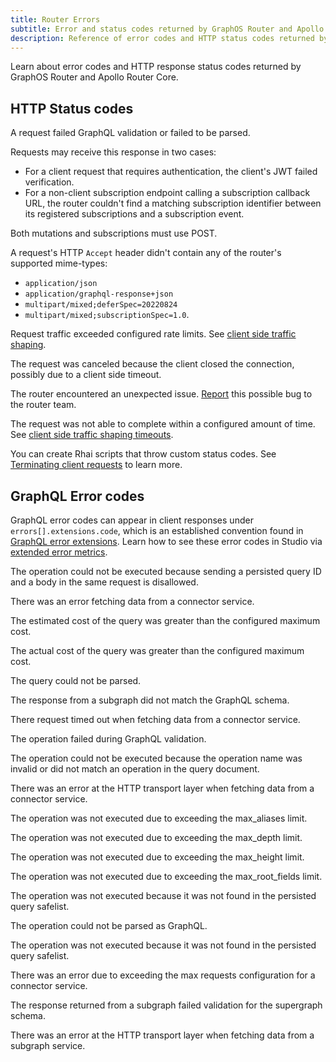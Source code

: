 ```yaml
---
title: Router Errors
subtitle: Error and status codes returned by GraphOS Router and Apollo Router Core
description: Reference of error codes and HTTP status codes returned by Apollo GraphOS Router and Apollo Router Core, including explanations and solutions.
---
```


Learn about error codes and HTTP response status codes returned by GraphOS Router and Apollo Router Core.

## HTTP Status codes

<PropertyList kind="errCodes">
<Property name="400" short="Bad request">

A request failed GraphQL validation or failed to be parsed.

</Property>
<Property name="401" short="Unauthorized">

Requests may receive this response in two cases:

- For a client request that requires authentication, the client's JWT failed verification.
- For a non-client subscription endpoint calling a subscription callback URL, the router couldn't find a matching subscription identifier between its registered subscriptions and a subscription event.

</Property>
<Property name="405" short="Method not allowed">

<Note>

Both mutations and subscriptions must use POST.

</Note>

</Property>
<Property name="406" short="Not acceptable">

A request's HTTP `Accept` header didn't contain any of the router's supported mime-types:

- `application/json`
- `application/graphql-response+json`
- `multipart/mixed;deferSpec=20220824`
- `multipart/mixed;subscriptionSpec=1.0`.

</Property>

<Property name="429" short="Too many requests">

Request traffic exceeded configured rate limits. See [client side traffic shaping](/router/configuration/traffic-shaping/#client-side-traffic-shaping).

</Property>
<Property name="499" short="Request canceled by client">

The request was canceled because the client closed the connection, possibly due to a client side timeout.

</Property>
<Property name="500" short="Internal server error">

The router encountered an unexpected issue. [Report](https://github.com/apollographql/router/issues/new?assignees=&labels=raised+by+user&projects=&template=bug_report.md&title=) this possible bug to the router team.

</Property>

<Property name="504" short="Request timed out">

The request was not able to complete within a configured amount of time. See [client side traffic shaping timeouts](/router/configuration/traffic-shaping/#timeouts).

</Property>
</PropertyList>

<Note>

You can create Rhai scripts that throw custom status codes. See [Terminating client requests](/graphos/reference/router/rhai#terminating-client-requests) to learn more.

</Note>

## GraphQL Error codes

GraphQL error codes can appear in client responses under `errors[].extensions.code`, which is an established convention found in [GraphQL error extensions](https://spec.graphql.org/October2021/#sec-Errors.Error-result-format). Learn how to see these error codes in Studio via [extended error metrics](/graphos/routing/graphos-reporting#enabling-extended-error-reporting).

<PropertyList kind="errCodes">

<Property name="CANNOT_SEND_PQ_ID_AND_BODY">

The operation could not be executed because sending a persisted query ID and a
body in the same request is disallowed.

</Property>
<Property name="CONNECTOR_FETCH">

There was an error fetching data from a connector service.

</Property>
<Property name="COST_ESTIMATED_TOO_EXPENSIVE">

The estimated cost of the query was greater than the configured maximum cost.

</Property>
<Property name="COST_ACTUAL_TOO_EXPENSIVE">

The actual cost of the query was greater than the configured maximum cost.

</Property>
<Property name="COST_QUERY_PARSE_FAILURE">

The query could not be parsed.

</Property>
<Property name="COST_RESPONSE_TYPING_FAILURE">

The response from a subgraph did not match the GraphQL schema.

</Property>
<Property name="GATEWAY_TIMEOUT">

There request timed out when fetching data from a connector service.

</Property>
<Property name="GRAPHQL_VALIDATION_FAILED">

The operation failed during GraphQL validation.

</Property>
<Property name="GRAPHQL_UNKNOWN_OPERATION_NAME">

The operation could not be executed because the operation name was invalid or
did not match an operation in the query document.

</Property>
<Property name="HTTP_CLIENT_ERROR">

There was an error at the HTTP transport layer when fetching data from a
connector service.

</Property>
<Property name="MAX_ALIASES_LIMIT">

The operation was not executed due to exceeding the max_aliases limit.

</Property>
<Property name="MAX_DEPTH_LIMIT">

The operation was not executed due to exceeding the max_depth limit.

</Property>
<Property name="MAX_HEIGHT_LIMIT">

The operation was not executed due to exceeding the max_height limit.

</Property>
<Property name="MAX_ROOT_FIELDS_LIMIT">

The operation was not executed due to exceeding the max_root_fields limit.

</Property>
<Property name="QUERY_NOT_IN_SAFELIST">

The operation was not executed because it was not found in the persisted query
safelist.

</Property>
<Property name="PARSING_ERROR">

The operation could not be parsed as GraphQL.

</Property>
<Property name="PERSISTED_QUERY_NOT_IN_LIST">

The operation was not executed because it was not found in the persisted query
safelist.

</Property>
<Property name="REQUEST_LIMIT_EXCEEDED">

There was an error due to exceeding the max requests configuration for a
connector service.

</Property>
<Property name="RESPONSE_VALIDATION_FAILED">

The response returned from a subgraph failed validation for the supergraph
schema.

</Property>
<Property name="SUBREQUEST_HTTP_ERROR">

There was an error at the HTTP transport layer when fetching data from a subgraph service.

</Property>
</PropertyList>
